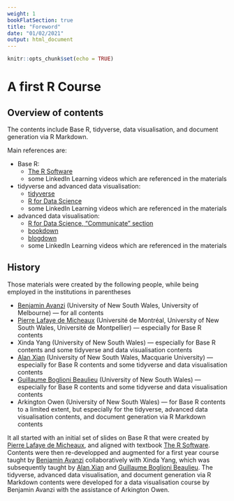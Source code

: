 ```yaml
---
weight: 1
bookFlatSection: true
title: "Foreword"
date: "01/02/2021"
output: html_document
---
```


```r
knitr::opts_chunk$set(echo = TRUE)
```

# A first R Course

## Overview of contents
The contents include Base R, tidyverse, data visualisation, and document generation via R Markdown.

Main references are:

- Base R: 
    - [The R Software](http://biostatisticien.eu/springeR/index-en.html)
    - some LinkedIn Learning videos which are referenced in the materials
- tidyverse and advanced data visualisation:
    - [tidyverse](https://www.tidyverse.org)
    - [R for Data Science](https://r4ds.had.co.nz)
    - some LinkedIn Learning videos which are referenced in the materials
- advanced data visualisation:
    - [R for Data Science, "Communicate" section](https://r4ds.had.co.nz)
    - [bookdown](https://bookdown.org)
    - [blogdown](https://bookdown.org/yihui/blogdown/)
    - some LinkedIn Learning videos which are referenced in the materials

## History
Those materials were created by the following people, while being employed in the institutions in parentheses

- [Benjamin Avanzi](http://www.benjaminavanzi.com) (University of New South Wales, University of Melbourne) --- for all contents
- [Pierre Lafaye de Micheaux](https://web.maths.unsw.edu.au/~lafaye/) (Université de Montréal, University of New South Wales, Université de Montpellier) --- especially for Base R contents
- Xinda Yang (University of New South Wales) --- especially for Base R contents and some tidyverse and data visualisation contents
- [Alan Xian](https://researchers.mq.edu.au/en/persons/alan-xian) (University of New South Wales, Macquarie University) --- especially for Base R contents and some tidyverse and data visualisation contents
- [Guillaume Boglioni Beaulieu](https://www.business.unsw.edu.au/our-people/Guillaume-Boglioni-Beaulieu) (University of New South Wales) --- especially for Base R contents and some tidyverse and data visualisation contents
- Arkington Owen (University of New South Wales) --- for Base R contents to a limited extent, but especially for the tidyverse, advanced data visualisation contents, and document generation via R Markdown contents

It all started with an initial set of slides on Base R that were created by [Pierre Lafaye de Micheaux](https://web.maths.unsw.edu.au/~lafaye/), and aligned with textbook [The R Software](http://biostatisticien.eu/springeR/index-en.html). Contents were then re-developped and augmented for a first year course taught by [Benjamin Avanzi](http://www.benjaminavanzi.com) collaboratively with Xinda Yang, which was subsequently taught by [Alan Xian](https://researchers.mq.edu.au/en/persons/alan-xian) and [Guillaume Boglioni Beaulieu](https://www.business.unsw.edu.au/our-people/Guillaume-Boglioni-Beaulieu). The tidyverse, advanced data visualisation, and document generation via R Markdown contents were developed for a data visualisation course by Benjamin Avanzi with the assistance of Arkington Owen.